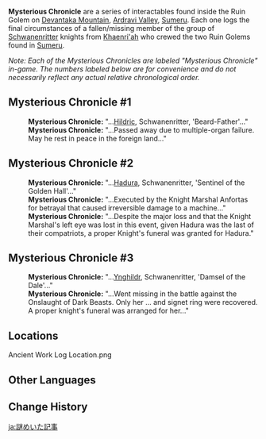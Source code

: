 {{Terminology Infobox
|image        = Mysterious Chronicle.png
|type         = Notable Interactables
|region       = Sumeru
|area         = Ardravi Valley
|subarea      = Devantaka Mountain
}}'''Mysterious Chronicle''' are a series of interactables found inside the Ruin Golem on [[Devantaka Mountain]], [[Ardravi Valley]], [[Sumeru]]. Each one logs the final circumstances of a fallen/missing member of the group of [[Schwanenritter]] knights from [[Khaenri'ah]] who crewed the two Ruin Golems found in [[Sumeru]].

''Note: Each of the Mysterious Chronicles are labeled "Mysterious Chronicle" in-game. The numbers labeled below are for convenience and do not necessarily reflect any actual relative chronological order.''

==Mysterious Chronicle #1==
{{Dialogue start}}
:'''Mysterious Chronicle:''' "...[[Hildric]], Schwanenritter, 'Beard-Father'..."
:'''Mysterious Chronicle:''' "...Passed away due to multiple-organ failure. May he rest in peace in the foreign land..."
{{Dialogue end}}

==Mysterious Chronicle #2==
{{Dialogue start}}
:'''Mysterious Chronicle:''' "...[[Hadura]], Schwanenritter, 'Sentinel of the Golden Hall'..."
:'''Mysterious Chronicle:''' "...Executed by the Knight Marshal Anfortas for betrayal that caused irreversible damage to a machine..."
:'''Mysterious Chronicle:''' "...Despite the major loss and that the Knight Marshal's left eye was lost in this event, given Hadura was the last of their compatriots, a proper Knight's funeral was granted for Hadura."
{{Dialogue end}}

==Mysterious Chronicle #3==
{{Dialogue start}}
:'''Mysterious Chronicle:''' "...[[Ynghildr]], Schwanenritter, 'Damsel of the Dale'..."
:'''Mysterious Chronicle:''' "...Went missing in the battle against the Onslaught of Dark Beasts. Only her ... and signet ring were recovered. A proper knight's funeral was arranged for her..."
{{Dialogue end}}

==Locations==
<gallery>
Ancient Work Log Location.png
</gallery>

==Other Languages==
{{Other Languages
|default_hidden = 1
|en      = Mysterious Chronicle
|zhs     = 神秘的纪事
|zhs_rm  = Shénmì de Jìshì
|zht     = 神秘的紀事
|zht_rm  = Shénmì de Jìshì
|ja      = 謎めいた記事
|ja_rm   = Nazomeita Kiji
|ko      = 신비한 연대기
|ko_rm   = Sinbihan Yeondaegi
|es      = Crónicas misteriosas
|fr      = Chronique mystérieuse
|ru      = Мистические записи
|th      = พงศาวดารลึกลับ
|th_rm   = 
|vi      = Ký Sự Thần Bí
|de      = Geheimnisvolle Aufzeichnung
|id      = Sejarah Misterius
|pt      = Crônica Misteriosa
|tr      = 
|it      = 
}}

==Change History==
{{Change History|3.0}}

[[ja:謎めいた記事]]